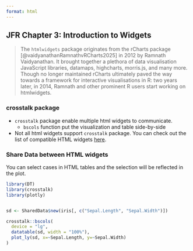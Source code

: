 ```yaml
---
format: html
---
```


## JFR Chapter 3: Introduction to Widgets

> The `htmlwidgets` package originates from the rCharts package [@vaidyanathanRamnathvRCharts2025] in 2012 by Ramnath Vaidyanathan. It brought together a plethora of data visualisation JavaScript libraries, datamaps, highcharts, morris.js, and many more. Though no longer maintained rCharts ultimately paved the way towards a framework for interactive visualisations in R: two years later, in 2014, Ramnath and other prominent R users start working on htmlwidgets.

### crosstalk package

-   `crosstalk` package enable multiple html widgets to communicate.
    -   `bscols` function put the visualization and table side-by-side
-   Not all html widgets support `crosstalk` package. You can check out the list of compatible HTML widgets [here](https://rstudio.github.io/crosstalk/widgets.html).

::: callout-note
### Share Data between HTML widgets

You can select cases in HTML tables and the selection will be reflected in the plot.

```r
library(DT)
library(crosstalk)
library(plotly)


sd <- SharedData$new(iris[, c("Sepal.Length", "Sepal.Width")])

crosstalk::bscols(
  device = "lg",
  datatable(sd, width = "100%"),
  plot_ly(sd, x=~Sepal.Length, y=~Sepal.Width)
)
```
:::
